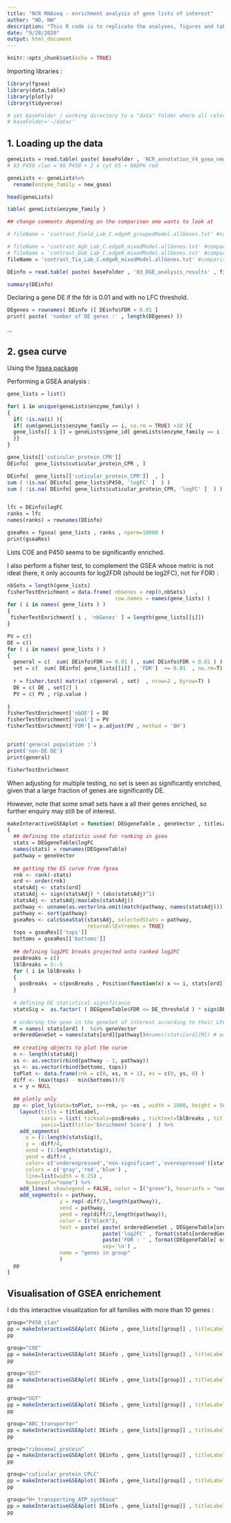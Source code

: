 ```yaml
---
title: "NCR RNAseq - enrichment analysis of gene lists of interest"
author: "WD, NW"
description: "This R code is to replicate the analyses, figures and tables from the research article entitled: Multi-insecticide resistant malaria vectors in the field remain susceptible to malathion, despite the presence of Ace1 point mutations, 2021"
date: "9/28/2020"
output: html_document
---
```


```r
knitr::opts_chunk$set(echo = TRUE)
```

Importing libraries :
```r
library(fgsea)
library(data.table)
library(plotly)
library(tidyverse)

# set baseFolder / working directory to a "data" folder where all relevant STables "input_data" are saved as .txt files.
# baseFolder='~/data/'

```

## 1. Loading up the data

```r

geneLists = read.table( paste( baseFolder , 'NCR_annotation_V4_gsea_new4real.txt' , sep = '/' ) , header=T ) 
# 93 P450 clan = 90 P450 + 2 x cyt b5 + NADPH red 

geneLists <- geneLists%>%
  rename(enzyme_family = new_gsea)

head(geneLists)

table( geneLists$enzyme_family )
```

```r
## change comments depending on the comparison one wants to look at

# fileName = 'contrast_Field_Lab_C.edgeR_groupedModel.allGenes.txt' #comparison of 3 field populations grouped versus 2 lab grouped

# fileName = 'contrast_Agb_Lab_C.edgeR_mixedModel.allGenes.txt' #comparison of Agboville (NEC) versus 2 lab grouped
# fileName = 'contrast_Dab_Lab_C.edgeR_mixedModel.allGenes.txt' #comparison of Dabou (NEC) versus 2 lab grouped
fileName = 'contrast_Tia_Lab_C.edgeR_mixedModel.allGenes.txt' #comparison of Tiassalé (NEC) versus 2 lab grouped

DEinfo = read.table( paste( baseFolder , '03_DGE_analysis_results' , fileName , sep='/' ) , header=T )

summary(DEinfo)
```

Declaring a gene DE if the fdr is 0.01 
and with no LFC threshold.
```r

DEgenes = rownames( DEinfo )[ DEinfo$FDR < 0.01 ]
print( paste( 'number of DE genes :' , length(DEgenes) ))
```
...



## 2. gsea curve

Using the [fgsea package](http://bioconductor.org/packages/release/bioc/html/fgsea.html)

Performing a GSEA analysis :
```r

gene_lists = list()

for( i in unique(geneLists$enzyme_family) )
{
  if( !is.na(i) ){
  if( sum(geneLists$enzyme_family == i, na.rm = TRUE) >10 ){
  gene_lists[[ i ]] = geneLists$gene_id[ geneLists$enzyme_family == i ]    
  }}
}

gene_lists[['cuticular_protein_CPR']]
DEinfo[  gene_lists$cuticular_protein_CPR , ]

DEinfo[  gene_lists[['cuticular_protein_CPR']]  , ]
sum ( !is.na( DEinfo[ gene_lists$P450, 'logFC' ]  ) )
sum ( !is.na( DEinfo[ gene_lists$cuticular_protein_CPR, 'logFC' ]  ) )


lfc = DEinfo$logFC
ranks = lfc
names(ranks) = rownames(DEinfo)

gseaRes = fgsea( gene_lists , ranks , nperm=10000 )
print(gseaRes)

```

Lists COE and P450 seems to be significantly enriched.


I also perform a fisher test, to complement the GSEA whose metric is not ideal (here, it only accounts for log2FDR (should be log2FC), not for FDR) :
```r


nbSets = length(gene_lists)
fisherTestEnrichment = data.frame( nbGenes = rep(0,nbSets)   ,
                                   row.names = names(gene_lists) )
for ( i in names( gene_lists ) )
{
 fisherTestEnrichment[ i , 'nbGenes' ] = length(gene_lists[[i]])
}

PV = c()
DE = c()
for ( i in names( gene_lists ) )
{
  general = c(  sum( DEinfo$FDR >= 0.01 ) , sum( DEinfo$FDR < 0.01 ) ) 
  set = c(  sum( DEinfo[ gene_lists[[i]] , 'FDR']  >= 0.01  , na.rm=T)  , sum( DEinfo[ gene_lists[[i]] , 'FDR']  < 0.01  , na.rm=T) )
    
  r = fisher.test( matrix( c(general , set)  , nrow=2 , byrow=T) )
  DE = c( DE , set[2] )
  PV = c( PV , r$p.value )
    
}
fisherTestEnrichment['nbDE'] = DE
fisherTestEnrichment['pval'] = PV
fisherTestEnrichment['FDR'] = p.adjust(PV , method = 'BH')


print('general population :')
print('non-DE DE')
print(general)

fisherTestEnrichment
```
When adjusting for multiple testing, no set is seen as significantly enriched, given that a large fraction of genes are significantly DE.

However, note that some small sets have a all their genes enriched, so further enquiry may still be of interest.



```r


makeInteractiveGSEAplot = function( DEGgeneTable , geneVector , titleLabel, DE_threshold=0.01 , LFC_threshold=0.0  )
{
  ## defining the statistic used for ranking in gsea
  stats = DEGgeneTable$logFC
  names(stats) = rownames(DEGgeneTable)
  pathway = geneVector
  
  ## getting the ES curve from fgsea
  rnk <- rank(-stats)
  ord <- order(rnk)
  statsAdj <- stats[ord]
  statsAdj <- sign(statsAdj) * (abs(statsAdj)^1)
  statsAdj <- statsAdj/max(abs(statsAdj))
  pathway <- unname(as.vector(na.omit(match(pathway, names(statsAdj)))))
  pathway <- sort(pathway)
  gseaRes <- calcGseaStat(statsAdj, selectedStats = pathway, 
                          returnAllExtremes = TRUE)
  tops = gseaRes[['tops']]
  bottoms = gseaRes[['bottoms']]
  
  ## defining log2FC breaks projected onto ranked log2FC
  posBreaks = c()
  lblBreaks = 5:-5
  for ( i in lblBreaks )
  {
    posBreaks  = c(posBreaks , Position(function(x) x <= i, stats[ord])  )
  }
  
  # defining DE statistical significance 
  statsSig =  as.factor( ( DEGgeneTable$FDR <= DE_threshold ) * sign(DEGgeneTable$logFC) )
    
  # ordering the gene in the geneSet of interest according to their LFC
  M = names( stats[ord] )  %in% geneVector
  orderedGeneSet = names(stats[ord][pathway])#names(stats[ord][M]) # ordered data in the set
  
  ## creating objects to plot the curve
  n <- length(statsAdj)
  xs <- as.vector(rbind(pathway - 1, pathway))
  ys <- as.vector(rbind(bottoms, tops))
  toPlot <- data.frame(rnk = c(0, xs, n + 1), es = c(0, ys, 0) )
  diff <- (max(tops) - min(bottoms))/8
  x = y = NULL
  
  ## plotly only
  pp <- plot_ly(data=toPlot, x=~rnk, y= ~es , width = 1000, height = 500)  %>%  
    layout(title = titleLabel, 
           xaxis = list( tickvals=posBreaks , ticktext=lblBreaks , title= "log2FC (ranked)"  ) , 
           yaxis=list(title='Enrichment Score')  ) %>% 
    add_segments( 
      x = (1:length(statsSig)), 
      y = -diff/4, 
      xend = (1:length(statsSig)), 
      yend = diff/4 , 
      color= c('underexpressed','non-significant','overexpressed')[statsSig[ord] ] , 
      colors = c('gray','red','blue') ,
      line=list(width = 0.25) , 
      hoverinfo="none") %>%
    add_lines( showlegend = FALSE, color = I("green"), hoverinfo = "none") %>%  
    add_segments(x = pathway, 
                 y = rep(-diff/2,length(pathway)), 
                 xend = pathway, 
                 yend = rep(diff/2,length(pathway)), 
                 color = I("black"), 
                 text = paste( paste( orderedGeneSet , DEGgeneTable[orderedGeneSet , 'gene_name'] ,sep=':' ) , 
                               paste('log2FC' , format(stats[orderedGeneSet] , digits=3) ),  
                               paste('FDR : ' , format(DEGgeneTable[ orderedGeneSet , 'FDR'] , digits=3 ) ) , 
                               sep='\n') ,
                 name = "genes in group"
                 )
  pp
}

```

## Visualisation of GSEA enrichement

I do this interactive visualization for all families with more than 10 genes :

```r
group="P450_clan"
pp = makeInteractiveGSEAplot( DEinfo , gene_lists[[group]] , titleLabel = paste("Field vs. Lab . Control -" , group ) ,  DE_threshold=0.01 , LFC_threshold=0.0  )
pp
```

```r
group="COE"
pp = makeInteractiveGSEAplot( DEinfo , gene_lists[[group]] , titleLabel = paste("Field vs. Lab . Control -" , group ) ,  DE_threshold=0.01 , LFC_threshold=0.0  )
pp
```

```r
group="GST"
pp = makeInteractiveGSEAplot( DEinfo , gene_lists[[group]] , titleLabel = paste("Field vs. Lab . Control -" , group ) ,  DE_threshold=0.01 , LFC_threshold=0.0  )
pp
```

```r
group="UGT"
pp = makeInteractiveGSEAplot( DEinfo , gene_lists[[group]] , titleLabel = paste("Field vs. Lab . Control -" , group ) ,  DE_threshold=0.01 , LFC_threshold=0.0  )
pp
```


```r
group="ABC_transporter"
pp = makeInteractiveGSEAplot( DEinfo , gene_lists[[group]] , titleLabel = paste("Field vs. Lab . Control -" , group ) ,  DE_threshold=0.01 , LFC_threshold=0.0  )
pp
```


```r
group="ribosomal_protein"
pp = makeInteractiveGSEAplot( DEinfo , gene_lists[[group]] , titleLabel = paste("Field vs. Lab . Control -" , group ) ,  DE_threshold=0.01 , LFC_threshold=0.0  )
pp
```

```r
group="cuticular_protein_CPLC"
pp = makeInteractiveGSEAplot( DEinfo , gene_lists[[group]] , titleLabel = paste("Field vs. Lab . Control -" , group ) ,  DE_threshold=0.01 , LFC_threshold=0.0  )
pp
```

```r
group="H+_transporting_ATP_synthase"
pp = makeInteractiveGSEAplot( DEinfo , gene_lists[[group]] , titleLabel = paste("Field vs. Lab . Control -" , group ) ,  DE_threshold=0.01 , LFC_threshold=0.0  )
pp
```


